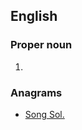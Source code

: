 ==English==

===Proper noun===
{{en-proper noun}}

# {{abbreviation of|Song of Solomon}}

===Anagrams===
* [[Song Sol.#English|Song Sol.]]